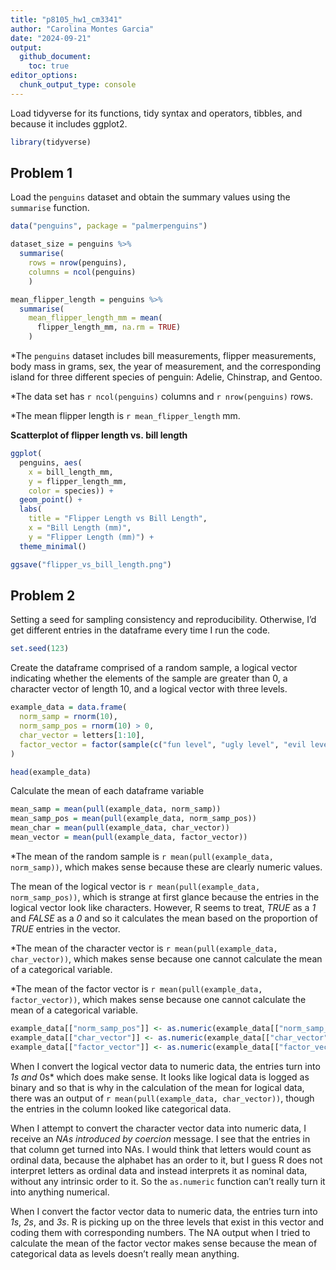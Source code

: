 ```yaml
---
title: "p8105_hw1_cm3341"
author: "Carolina Montes Garcia"
date: "2024-09-21"
output: 
  github_document:
    toc: true
editor_options: 
  chunk_output_type: console
---
```


Load tidyverse for its functions, tidy syntax and operators, tibbles, and because it includes ggplot2.

```r
library(tidyverse)
```


## Problem 1
Load the `penguins` dataset and obtain the summary values using the `summarise` function.

```r
data("penguins", package = "palmerpenguins")

dataset_size = penguins %>%
  summarise(
    rows = nrow(penguins), 
    columns = ncol(penguins)
    )

mean_flipper_length = penguins %>%
  summarise(
    mean_flipper_length_mm = mean(
      flipper_length_mm, na.rm = TRUE)
    )

```

*The `penguins` dataset includes bill measurements, flipper measurements, body mass in grams, sex, the year of measurement, and the corresponding island for three different species of penguin: Adelie, Chinstrap, and Gentoo.

*The data set has `r ncol(penguins)` columns and `r nrow(penguins)` rows.

*The mean flipper length is `r mean_flipper_length` mm.


**Scatterplot of flipper length vs. bill length**

```r
ggplot(
  penguins, aes(
    x = bill_length_mm, 
    y = flipper_length_mm, 
    color = species)) +
  geom_point() +
  labs(
    title = "Flipper Length vs Bill Length", 
    x = "Bill Length (mm)", 
    y = "Flipper Length (mm)") +
  theme_minimal()

ggsave("flipper_vs_bill_length.png")
```


## Problem 2

Setting a seed for sampling consistency and reproducibility. Otherwise, I'd get different entries in the dataframe every time I run the code. 
```r
set.seed(123)
```

Create the dataframe comprised of a random sample, a logical vector indicating whether the elements of the sample are greater than 0, a character vector of length 10, and a logical vector with three levels. 
```r

example_data = data.frame(
  norm_samp = rnorm(10),
  norm_samp_pos = rnorm(10) > 0,
  char_vector = letters[1:10],
  factor_vector = factor(sample(c("fun level", "ugly level", "evil level"), 10, replace = TRUE))
)

head(example_data)
```

Calculate the mean of each dataframe variable
```r

mean_samp = mean(pull(example_data, norm_samp))
mean_samp_pos = mean(pull(example_data, norm_samp_pos))
mean_char = mean(pull(example_data, char_vector))
mean_vector = mean(pull(example_data, factor_vector))

```

*The mean of the random sample is `r mean(pull(example_data, norm_samp))`, which makes sense because these are clearly numeric values.

The mean of the logical vector is `r mean(pull(example_data, norm_samp_pos))`, which is strange at first glance because the entries in the logical vector look like characters. However, R seems to treat, *TRUE* as a *1* and *FALSE* as a *0* and so it calculates the mean based on the proportion of *TRUE* entries in the vector. 

*The mean of the character vector is `r mean(pull(example_data, char_vector))`, which makes sense because one cannot calculate the mean of a categorical variable. 

*The mean of the factor vector is `r mean(pull(example_data, factor_vector))`, which makes sense because one cannot calculate the mean of a categorical variable. 

```r

example_data[["norm_samp_pos"]] <- as.numeric(example_data[["norm_samp_pos"]])
example_data[["char_vector"]] <- as.numeric(example_data[["char_vector"]])
example_data[["factor_vector"]] <- as.numeric(example_data[["factor_vector"]])

```

When I convert the logical vector data to numeric data, the entries turn into *1s and *0s* which does make sense. It looks like logical data is logged as binary and so that is why in the calculation of the mean for logical data, there was an output of `r mean(pull(example_data, char_vector))`, though the entries in the column looked like categorical data.

When I attempt to convert the character vector data into numeric data, I receive an *NAs introduced by coercion* message. I see that the entries in that column get turned into NAs. I would think that letters would count as ordinal data, because the alphabet has an order to it, but I guess R does not interpret letters as ordinal data and instead interprets it as nominal data, without any intrinsic order to it. So the `as.numeric` function can't really turn it into anything numerical. 

When I convert the factor vector data to numeric data, the entries turn into *1s*, *2s*, and *3s*. R is picking up on the three levels that exist in this vector and coding them with corresponding numbers. The NA output when I tried to calculate the mean of the factor vector makes sense because the mean of categorical data as levels doesn't really mean anything. 